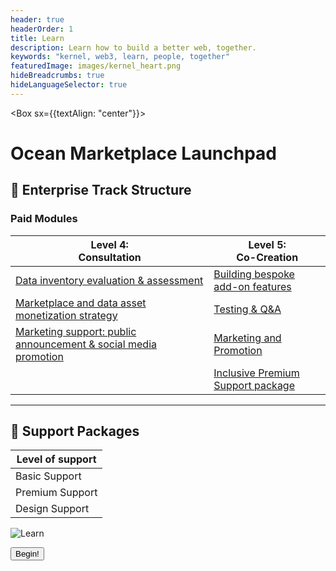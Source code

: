 ```yaml
---
header: true
headerOrder: 1
title: Learn
description: Learn how to build a better web, together.
keywords: "kernel, web3, learn, people, together"
featuredImage: images/kernel_heart.png
hideBreadcrumbs: true
hideLanguageSelector: true
---
```


<Box sx={{textAlign: "center"}}>

# Ocean Marketplace Launchpad



</Box>

## 🚀 Enterprise Track Structure

### Paid Modules

| Level 4:<br />Consultation                                            | Level 5:<br />Co-Creation                                      |
| ----------------------------------------------------------------------| ----------------------------------------------------------------------         | 
| [Data inventory evaluation & assessment](/learn/module-0/play-of-pattern)   | [Building bespoke add-on features](/learn/module-1/) |           
| [Marketplace and data asset monetization strategy](/learn/module-1/meaning)                       | [Testing & Q&A](/learn/module-1/)                       |                           
| [Marketing support: public announcement & social media promotion](/learn/module-2/better-questions)     | [Marketing and Promotion](/learn/module-1/)            | 
|                                                                                   | [Inclusive Premium Support package](/learn/module-1/) |


---

## 🙋 Support Packages

| Level of support         |
|--------------------------|
| Basic Support  | 
| Premium Support    |      
| Design Support     | 



![Learn](/images/creatures/octopus/octopus-full-light.svg)

<Aligner center>
    <Button to='/learn/module-0/'>Begin!</Button>
</Aligner>
